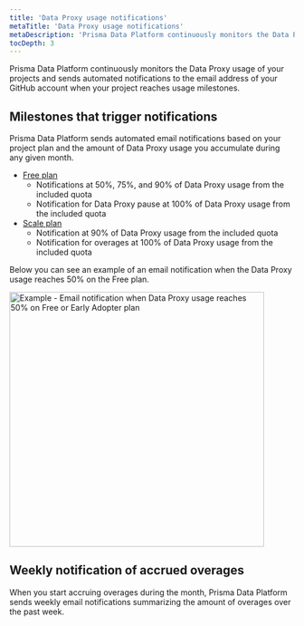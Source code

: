 ```yaml
---
title: 'Data Proxy usage notifications'
metaTitle: 'Data Proxy usage notifications'
metaDescription: 'Prisma Data Platform continuously monitors the Data Proxy usage of your projects and sends automated notifications to the email address of your GitHub account when your project reaches usage milestones.'
tocDepth: 3
---
```


<TopBlock>

Prisma Data Platform continuously monitors the Data Proxy usage of your projects and sends automated notifications to the email address of your GitHub account when your project reaches usage milestones.

</TopBlock>

## Milestones that trigger notifications

Prisma Data Platform sends automated email notifications based on your project plan and the amount of Data Proxy usage you accumulate during any given month.

- [Free plan](./plans-and-quotas#strongfreestrong-plan)
  - Notifications at 50%, 75%, and 90% of Data Proxy usage from the included quota
  - Notification for Data Proxy pause at 100% of Data Proxy usage from the included quota
- [Scale plan](./plans-and-quotas#strongscalestrong-plan)
  - Notification at 90% of Data Proxy usage from the included quota
  - Notification for overages at 100% of Data Proxy usage from the included quota

Below you can see an example of an email notification when the Data Proxy usage reaches 50% on the Free plan.

<img
  src="./images/prisma-data-proxy-usage-notifications.png"
  alt="Example - Email notification when Data Proxy usage reaches 50% on Free or Early Adopter plan"
  width="450px"
/>

## Weekly notification of accrued overages

When you start accruing overages during the month, Prisma Data Platform sends weekly email notifications summarizing the amount of overages over the past week.
